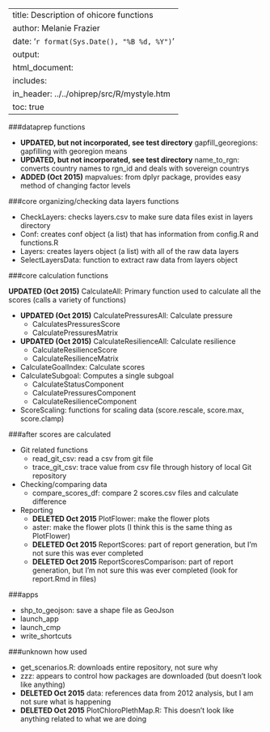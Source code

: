 
---
title: Description of ohicore functions
author: Melanie Frazier
date: '`r format(Sys.Date(), "%B %d, %Y")`'
output: 
  html_document:
    includes:
      in_header: ../../ohiprep/src/R/mystyle.htm
    toc: true
---

###dataprep functions

* **UPDATED, but not incorporated, see test directory** gapfill_georegions: gapfilling with georegion means
* **UPDATED, but not incorporated, see test directory** name_to_rgn: converts country names to rgn_id and deals with sovereign countrys
* **ADDED (Oct 2015)** mapvalues: from dplyr package, provides easy method of changing factor levels

###core organizing/checking data layers functions

* CheckLayers: checks layers.csv to make sure data files exist in layers directory 
* Conf: creates conf object (a list) that has information from config.R and functions.R
* Layers: creates layers object (a list) with all of the raw data layers 
* SelectLayersData: function to extract raw data from layers object

###core calculation functions

**UPDATED (Oct 2015)** CalculateAll:  Primary function used to calculate all the scores (calls a variety of functions)

* **UPDATED (Oct 2015)** CalculatePressuresAll: Calculate pressure
    + CalculatesPressuresScore
    + CalculatePressuresMatrix
* **UPDATED (Oct 2015)** CalculateResilienceAll: Calculate resilience
    + CalculateResilienceScore
    + CalculateResilienceMatrix
* CalculateGoalIndex: Calculate scores
* CalculateSubgoal: Computes a single subgoal
    + CalculateStatusComponent
    + CalculatePressuresComponent
    + CalculateResilienceComponent
* ScoreScaling: functions for scaling data (score.rescale, score.max, score.clamp)
    
###after scores are calculated

* Git related functions
    + read_git_csv: read a csv from git file
    + trace_git_csv: trace value from csv file through history of local Git repository
* Checking/comparing data
    + compare_scores_df: compare 2 scores.csv files and calculate difference
* Reporting
    + **DELETED Oct 2015** PlotFlower: make the flower plots
    + aster: make the flower plots (I think this is the same thing as PlotFlower)
    + **DELETED Oct 2015** ReportScores: part of report generation, but I'm not sure this was ever completed
    + **DELETED Oct 2015** ReportScoresComparison: part of report generation, but I'm not sure this was ever completed (look for report.Rmd in files)

###apps

* shp_to_geojson: save a shape file as GeoJson
* launch_app
* launch_cmp
* write_shortcuts

###unknown how used

* get_scenarios.R: downloads entire repository, not sure why
* zzz: appears to control how packages are downloaded (but doesn't look like anything)
* **DELETED Oct 2015** data: references data from 2012 analysis, but I am not sure what is happening
* **DELETED Oct 2015** PlotChloroPlethMap.R: This doesn't look like anything related to what we are doing
